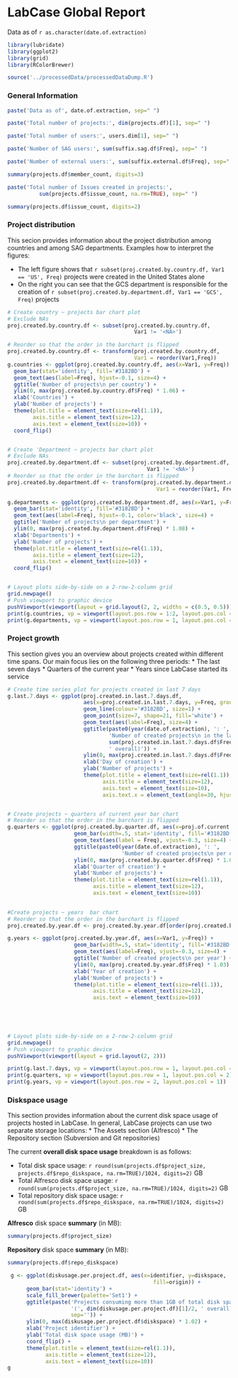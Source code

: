 LabCase Global Report
========================================================

Data as of  `r as.character(date.of.extraction)`

```r
library(lubridate)
library(ggplot2)
library(grid)
library(RColorBrewer)

source('../processedData/processedDataDump.R')
```

### General Information

```r
paste('Data as of', date.of.extraction, sep=" ")

paste('Total number of projects:', dim(projects.df)[1], sep=" ")

paste('Total number of users:', users.dim[1], sep=" ")

paste('Number of SAG users:', sum(suffix.sag.df$Freq), sep=" ")

paste('Number of external users:', sum(suffix.external.df$Freq), sep=" ")

summary(projects.df$member_count, digits=3)

paste('Total number of Issues created in projects:',
          sum(projects.df$issue_count, na.rm=TRUE), sep=" ")

summary(projects.df$issue_count, digits=2)
```



### Project distribution 

This secion provides information about the project distribution among countries and among SAG departments. Examples how to interpret the figures:

* The left figure shows that `r subset(proj.created.by.country.df, Var1 == 'US', Freq)` projects were created in the United States alone
* On the right you can see that the GCS department is responsible for the creation of `r subset(proj.created.by.department.df, Var1 == 'GCS', Freq)` projects

```r
# Create country ~ projects bar chart plot
# Exclude NAs
proj.created.by.country.df <- subset(proj.created.by.country.df,
                                        Var1 != '<NA>')

# Reorder so that the order in the barchart is flipped
proj.created.by.country.df <- transform(proj.created.by.country.df,
                                        Var1 = reorder(Var1,Freq))
g.countries <- ggplot(proj.created.by.country.df, aes(x=Var1, y=Freq)) +
  geom_bar(stat='identity', fill='#3182BD') +
  geom_text(aes(label=Freq), hjust=-0.1, size=4) +
  ggtitle('Number of projects\n per country') +
  ylim(0, max(proj.created.by.country.df$Freq) * 1.06) +
  xlab('Countries') +
  ylab('Number of projects') +
  theme(plot.title = element_text(size=rel(1.1)),
        axis.title = element_text(size=12),
        axis.text = element_text(size=10)) +
  coord_flip() 


# Create 'Department ~ projects bar chart plot
# Exclude NAs
proj.created.by.department.df <- subset(proj.created.by.department.df,
                                            Var1 != '<NA>')
# Reorder so that the order in the barchart is flipped
proj.created.by.department.df <- transform(proj.created.by.department.df,
                                               Var1 = reorder(Var1, Freq))
    
g.departments <- ggplot(proj.created.by.department.df, aes(x=Var1, y=Freq)) +
  geom_bar(stat='identity', fill='#3182BD') +
  geom_text(aes(label=Freq), hjust=-0.1, color='black', size=4) +
  ggtitle('Number of projects\n per department') +
  ylim(0, max(proj.created.by.department.df$Freq) * 1.08) +
  xlab('Departments') +
  ylab('Number of projects') +
  theme(plot.title = element_text(size=rel(1.1)),
        axis.title = element_text(size=12),
        axis.text = element_text(size=10)) +
  coord_flip() 


# Layout plots side-by-side on a 2-row-2-column grid
grid.newpage()
# Push viewport to graphic device
pushViewport(viewport(layout = grid.layout(2, 2, widths = c(0.5, 0.5))))
print(g.countries, vp = viewport(layout.pos.row = 1:2, layout.pos.col = 1))
print(g.departments, vp = viewport(layout.pos.row = 1, layout.pos.col = 2))
```


### Project growth

This section gives you an overview about projects created within different time spans. 
Our main focus lies on the following three periods:
* The last seven days
* Quarters of the current year
* Years since LabCase started its service


```r
# Create time series plot for projects created in last 7 days
g.last.7.days <- ggplot(proj.created.in.last.7.days.df, 
                        aes(x=proj.created.in.last.7.days, y=Freq, group=1)) + 
                        geom_line(colour='#3182BD', size=1) +
                        geom_point(size=7, shape=21, fill='white') +
                        geom_text(aes(label=Freq), size=4) +
                        ggtitle(paste0(year(date.of.extraction), ': ',
                                'Number of created projects\n in the last 7 days per day (',
                                sum(proj.created.in.last.7.days.df$Freq),
                                ' overall)')) +
                        ylim(0, max(proj.created.in.last.7.days.df$Freq) * 1.02) +
                        xlab('Day of creation') +
                        ylab('Number of projects') +
                        theme(plot.title = element_text(size=rel(1.1)),
                              axis.title = element_text(size=12),
                              axis.text = element_text(size=10),
                              axis.text.x = element_text(angle=30, hjust=1, vjust=1))


# Create projects ~ quarters of current year bar chart
# Reorder so that the order in the barchart is flipped
g.quarters <- ggplot(proj.created.by.quarter.df, aes(x=proj.of.current.year, y=Freq)) +
                     geom_bar(width=.5, stat='identity', fill='#3182BD') +
                     geom_text(aes(label = Freq), vjust=-0.3, size=4) +
                     ggtitle(paste0(year(date.of.extraction), ': ',
                                    'Number of created projects\n per quarter')) +
                     ylim(0, max(proj.created.by.quarter.df$Freq) * 1.03) +
                     xlab('Quarter of creation') +
                     ylab('Number of projects') +
                     theme(plot.title = element_text(size=rel(1.1)),
                           axis.title = element_text(size=12),
                           axis.text = element_text(size=10)) 
  

#Create projects ~ years  bar chart
# Reorder so that the order in the barchart is flipped
proj.created.by.year.df <- proj.created.by.year.df[order(proj.created.by.year.df$Var1),]

g.years <- ggplot(proj.created.by.year.df, aes(x=Var1, y=Freq)) + 
                     geom_bar(width=.5, stat='identity', fill='#3182BD') +
                     geom_text(aes(label=Freq), vjust=-0.3, size=4) +
                     ggtitle('Number of created projects\n per year') +
                     ylim(0, max(proj.created.by.year.df$Freq) * 1.03) +
                     xlab('Year of creation') +
                     ylab('Number of projects') +
                     theme(plot.title = element_text(size=rel(1.1)),
                           axis.title = element_text(size=12),
                           axis.text = element_text(size=10))
                    
  



# Layout plots side-by-side on a 2-row-2-column grid
grid.newpage()
# Push viewport to graphic device
pushViewport(viewport(layout = grid.layout(2, 2)))

print(g.last.7.days, vp = viewport(layout.pos.row = 1, layout.pos.col = 1))
print(g.quarters, vp = viewport(layout.pos.row = 1, layout.pos.col = 2))
print(g.years, vp = viewport(layout.pos.row = 2, layout.pos.col = 1))
```

### Diskspace usage

This section provides information about the current disk space usage of projects hosted in LabCase. In general, LabCase projects can use two separate storage locations:
* The Assets section (Alfresco)
* The Repository section (Subversion and Git repositories)

The current **overall disk space usage** breakdown is as follows:

* Total disk space usage: `r round(sum(projects.df$project_size, projects.df$repo_diskspace, na.rm=TRUE)/1024, digits=2)` GB
* Total Alfresco disk space usage: `r round(sum(projects.df$project_size, na.rm=TRUE)/1024, digits=2)` GB
* Total repository disk space usage: `r round(sum(projects.df$repo_diskspace, na.rm=TRUE)/1024, digits=2)` GB


**Alfresco** disk space **summary** (in MB): 
```r
summary(projects.df$project_size)
```
**Repository** disk space **summary** (in MB):
```r
summary(projects.df$repo_diskspace)
```

```r

 g <- ggplot(diskusage.per.project.df, aes(x=identifier, y=diskspace,
                                              fill=origin)) +
      geom_bar(stat='identity') +
      scale_fill_brewer(palette='Set1') +
      ggtitle(paste('Projects consuming more than 1GB of total disk space ',
                    '(', dim(diskusage.per.project.df)[1]/2, ' overall)',
                    sep='')) +
      ylim(0, max(diskusage.per.project.df$diskspace) * 1.02) +
      xlab('Project identifier') +
      ylab('Total disk space usage (MB)') +
      coord_flip() +
      theme(plot.title = element_text(size=rel(1.1)),
            axis.title = element_text(size=12),
            axis.text = element_text(size=10))
g
```


  
  
  
  
 




